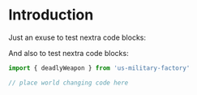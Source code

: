 # Introduction

Just an exuse to test nextra code blocks:


And also to test nextra code blocks:
```jsx 
import { deadlyWeapon } from 'us-military-factory'

// place world changing code here

```
